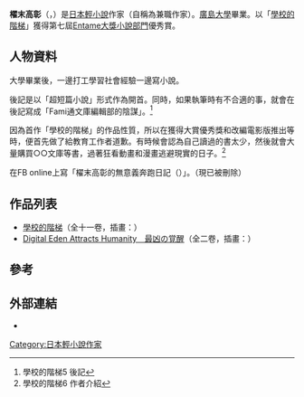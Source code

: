 {{onesource|time=2018-05-30T11:14:56+00:00}}
{{refimprove|time=2018-05-30T11:14:56+00:00}}
{{Infobox writer
| name         = 櫂末高彰
| image        = 
| imagesize    = 
| caption      = かいま たかあき
| birthdate    = 
| birthplace   = 
| deathdate    = 
| deathplace   = 
| occupation   = [[作家|作家]]
| nationality  = {{JPN}}
| notableworks = 學校的階梯
| awards       = 第七屆[[Entame大獎小說部門|Entame大獎小說部門]]優秀賞
| website      = 
}}
{{Japanese|japanese= 櫂末高彰|kana= かいま たかあき|romaji= Kaima Takaaki}}
{{文學}}
'''櫂末高彰'''（{{lang|ja|かいま たかあき}}，{{bd|1977年|catIdx=日}}）是[[日本|日本]][[輕小說|輕小說]]作家（自稱為兼職作家）。[[廣島大學|廣島大學]]畢業。以「[[學校的階梯|學校的階梯]]」獲得第七屆[[Entame大獎小說部門|Entame大獎小說部門]]優秀賞。

== 人物資料 ==
大學畢業後，一邊打工學習社會經驗一邊寫小說。

後記是以「超短篇小說」形式作為開首。同時，如果執筆時有不合適的事，就會在後記寫成「Fami通文庫編輯部的陰謀」。<ref>學校的階梯5 後記</ref>

因為首作「學校的階梯」的作品性質，所以在獲得大賞優秀獎和改編電影版推出等時，便首先做了給教育工作者道歉。有時候會認為自己讀過的書太少，然後就會大量購買○○文庫等書，過著狂看動畫和漫畫逃避現實的日子。<ref>學校的階梯6 作者介紹</ref>

在FB online上寫「櫂末高彰的無意義奔跑日記（{{lang|ja|櫂末高彰の無駄足日記}}）」。（現已被刪除）

== 作品列表 ==
*[[學校的階梯|學校的階梯]]（全十一卷，插畫：{{lang|ja|[[甘福あまね|甘福あまね]]}}）
*[[Digital_Eden_Attracts_Humanity　最凶の覚醒|Digital Eden Attracts Humanity　最凶の覚醒]]（全二卷，插畫：{{lang|ja|[[ミユキルリア|ミユキルリア]]}}）

== 參考 ==
<div class="references-small">
<references />
</div>

== 外部連結 ==
*{{Twitter|maikkaaa}}

{{Japan-writer-stub}}
{{DEFAULTSORT:Kaima Takaaki}}

[[Category:日本輕小說作家|Category:日本輕小說作家]]